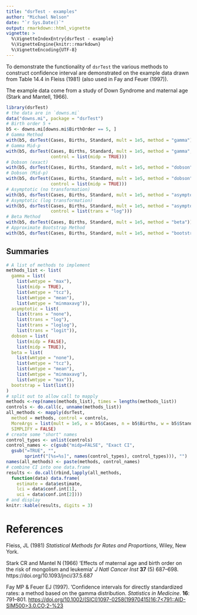 ---
title: "dsrTest - examples"
author: "Michael Nelson"
date: "`r Sys.Date()`"
output: rmarkdown::html_vignette
vignette: >
  %\VignetteIndexEntry{dsrTest - example}
  %\VignetteEngine{knitr::rmarkdown}
  %\VignetteEncoding{UTF-8}
---

To demonstrate the functionality of `dsrTest` the various methods to
construct confidence interval are demonstrated on the example data drawn from Table 14.4 in Fleiss (1981) (also used in Fay and Feuer (1997)).

The example data come from a study of Down Syndrome and maternal age 
(Stark and Mantell, 1966).

```{r example-data}
library(dsrTest)
# the data are in `downs.mi`
data("downs.mi", package = "dsrTest")
# Birth order 5 +
b5 <- downs.mi[downs.mi$BirthOrder == 5, ]
# Gamma Method
with(b5, dsrTest(Cases, Births, Standard, mult = 1e5, method = "gamma"))
# Gamma Mid-p
with(b5, dsrTest(Cases, Births, Standard, mult = 1e5, method = "gamma",
                 control = list(midp = TRUE)))
# Dobson (exact)
with(b5, dsrTest(Cases, Births, Standard, mult = 1e5, method = "dobson"))
# Dobson (Mid-p)
with(b5, dsrTest(Cases, Births, Standard, mult = 1e5, method = "dobson",
                 control = list(midp = TRUE)))
# Asymptotic (no transformation)
with(b5, dsrTest(Cases, Births, Standard, mult = 1e5, method = "asymptotic"))
# Asymptotic (log transformation)
with(b5, dsrTest(Cases, Births, Standard, mult = 1e5, method = "asymptotic",
                 control = list(trans = "log")))
# Beta Method
with(b5, dsrTest(Cases, Births, Standard, mult = 1e5, method = "beta"))
# Approximate Bootstrap Method
with(b5, dsrTest(Cases, Births, Standard, mult = 1e5, method = "bootstrap"))
```

## Summaries

```{r summaries}
# A list of methods to implement
methods_list <- list(
  gamma = list(
    list(wmtype = "max"),
    list(midp = TRUE),
    list(wmtype = "tcz"),
    list(wmtype = "mean"),
    list(wmtype = "minmaxavg")),
  asymptotic = list(
    list(trans = "none"),
    list(trans = "log"),
    list(trans = "loglog"),
    list(trans = "logit")),
  dobson = list(
    list(midp = FALSE),
    list(midp = TRUE)),
  beta = list(
    list(wmtype = "none"),
    list(wmtype = "tcz"),
    list(wmtype = "mean"),
    list(wmtype = "minmaxavg"),
    list(wmtype = "max")),
  bootstrap = list(list())
)
# split out to allow call to mapply
methods <-rep(names(methods_list), times = lengths(methods_list))
controls <- do.call(c, unname(methods_list))
all_methods <- mapply(dsrTest,
  method = methods, control = controls,
  MoreArgs = list(mult = 1e5, x = b5$Cases, n = b5$Births, w = b5$Standard),
  SIMPLIFY = FALSE)
# create some "short" names
control_types <- unlist(controls)
control_names <- c(gsub("midp=FALSE", "Exact CI",
  gsub("=TRUE", "",
       sprintf("[%s=%s]", names(control_types), control_types))), "")
names(all_methods) <- paste(methods, control_names)
# combine CI into one data.frame
results <- do.call(rbind,lapply(all_methods,
  function(data) data.frame(
    estimate = data$estimate,
    lci = data$conf.int[1], 
    uci = data$conf.int[2])))
# and display
knitr::kable(results, digits = 3)
```



# References

Fleiss, JL (1981) *Statistical Methods for Rates and Proportions*, 
Wiley, New York.

Stark CR and Mantel N (1966) 'Effects of maternal age and birth order 
on the risk of mongolism and leukemia' *J Natl Cancer Inst* 
**37** (5) 687--698. https://doi.org/10.1093/jnci/37.5.687

Fay MP & Feuer EJ (1997). 'Confidence intervals for directly
standardized rates: a method based on the gamma distribution.
 *Statistics in Medicine*. **16**: 791--801.
 [https://doi.org/10.1002/(SICI)1097-0258(19970415)16:7<791::AID-SIM500>3.0.CO;2-%23](https://doi.org/10.1002/(SICI)1097-0258(19970415)16:7<791::AID-SIM500>3.0.CO;2-%23)
 
 